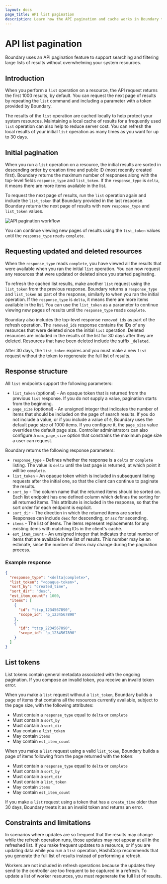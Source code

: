 ```yaml
---
layout: docs
page_title: API list pagination
description: Learn how the API pagination and cache works in Boundary to prevent system resources from being overwhlemed and to help you find resources.
---
```


# API list pagination

Boundary uses an API pagination feature to support searching and filtering large lists of results without overwhelming your system resources.

## Introduction

When you perform a `list` operation on a resource, the API request returns the first 1000 results, by default.
You can request the next page of results by repeating the `list` command and including a parameter with a token provided by Boundary.

The results of the `list` operation are cached locally to help protect your system resources.
Maintaining a local cache of results for a frequently used `list` operation can also help to reduce server cost.
You can refresh the local results of your initial `list` operation as many times as you want for up to 30 days.

## Initial pagination

When you run a `list` operation on a resource, the initial results are sorted in descending order by creation time and public ID (most recently created first).
Boundary returns the maximum number of responses along with the top-level fields `response_type` and `list_token`.
If the `response_type` is `delta`, it means there are more items available in the list.

To request the next page of results, run the `list` operation again and include the `list_token` that Boundary provided in the last response.
Boundary returns the next page of results with new `response_type` and `list_token` values.

![API pagination workflow](/img/api-pagination/pagination-workflow.png)

You can continue viewing new pages of results using the `list_token` values until the `response_type` reads `complete`.

## Requesting updated and deleted resources

When the `response_type` reads `complete`, you have viewed all the results that were available when you ran the initial `list` operation.
You can now request any resources that were updated or deleted since you started paginating.

To refresh the cached list results, make another `list` request using the `list_token` from the previous response.
Boundary returns a `response_type` and `list_token` as part of the response, similarly to when you ran the initial operation.
If the `response_type` is `delta`, it means there are more items available in the list.
You can use the `list_token` as a parameter to continue viewing new pages of results until the `response_type` reads `complete`.

Boundary also includes the top-level response `removed_ids` as part of the refresh operation.
The `removed_ids` response contains the IDs of any resources that were deleted since the initial `list` operation.
Deleted resources are included in the results of the list for 30 days after they are deleted.
Resources that have been deleted include the suffix `_deleted`.

After 30 days, the `list_token` expires and you must make a new `list` request without the token to regenerate the full list of results.

## Response structure

All `list` endpoints support the following parameters:

- `list_token` (optional) - An opaque token that is returned from the previous `list` response.
If you do not supply a value, pagination starts from the beginning.
- `page_size` (optional) - An unsigned integer that indicates the number of items that should be included on the page of search results.
If you do not include a value, or if you include a value of `0`, Boundary uses the default page size of 1000 items.
If you configure it, the `page_size` value overrides the default page size.
Controller administrators can also configure a `max_page_size` option that constrains the maximum page size a user can request.

Boundary returns the following response parameters:

- `response_type` - Defines whether the response is a `delta` or `complete` listing.
The value is `delta` until the last page is returned, at which point it will be `complete`.
- `list_token` - An opaque token which is included in subsequent listing requests after the initial one, so that the client can continue to paginate the results.
- `sort_by` - The column name that the returned items should be sorted on.
Each list endpoint has one defined column which defines the sorting for all returned items.
This attribute is included in the response, so that the sort order for each endpoint is explicit.
- `sort_dir` - The direction in which the returned items are sorted.
Responses can include `desc` for descending, or `asc` for ascending.
- `items` - The list of items.
The items represent replacements for any existing items with matching IDs in the client's cache.
- `est_item_count` - An unsigned integer that indicates the total number of items that are available in the list of results.
This number may be an estimate, since the number of items may change during the pagination process.

### Example response

```json
{
  "response_type": "<delta|complete>",
  "list_token": "<opaque-token>",
  "sort_by": "created_time",
  "sort_dir": "desc",
  "est_item_count": 1000,
  "items": [
    {
      "id": "ttcp_1234567890",
      "scope_id": "p_1234567890"
    },
    {
      "id": "ttcp_2234567890",
      "scope_id": "p_1234567890"
    }
  ]
}
```

## List tokens

List tokens contain general metadata associated with the ongoing pagination.
If you compose an invalid token, you receive an invalid token error.

When you make a `list` request without a `list_token`, Boundary builds a page of items that contains all the resources currently available, subject to the page size, with the following attributes:

- Must contain a `response_type` equal to `delta` or `complete`
- Must contain a `sort_by`
- Must contain a `sort_dir`
- May contain a `list_token`
- May contain `items`
- May contain `est_item_count`

When you make a `list` request using a valid `list_token`, Boundary builds a page of items following from the page returned with the token:

- Must contain a `response_type` equal to `delta` or `complete`
- Must contain a `sort_by`
- Must contain a `sort_dir`
- Must contain a `list_token`
- May contain `items`
- May contain `est_item_count`

If you make a `list` request using a token that has a `create_time` older than 30 days, Boundary treats it as an invalid token and returns an error.

## Constraints and limitations

In scenarios where updates are so frequent that the results may change while the refresh operation runs, those updates may not appear at all in the refreshed list.
If you make frequent updates to a resource, or if you are updating data while you run a `list` operation, HashiCorp recommends that you generate the full list of results instead of performing a refresh.

Workers are not included in refresh operations because the updates they send to the controller are too frequent to be captured in a refresh.
To update a list of worker resources, you must regenerate the full list of results.